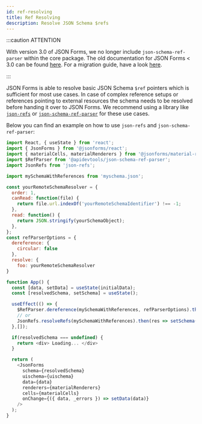 ```yaml
---
id: ref-resolving
title: Ref Resolving
description: Resolve JSON Schema $refs
---
```


:::caution ATTENTION

With version 3.0 of JSON Forms, we no longer include `json-schema-ref-parser` within the core package.
The old documentation for JSON Forms < 3.0 can be found [here](deprecated/ref-resolving-legacy).
For a migration guide, have a look [here](https://github.com/eclipsesource/jsonforms/blob/master/MIGRATION.md).

:::

JSON Forms is able to resolve basic JSON Schema `$ref` pointers which is sufficient for most use cases.
In case of complex reference setups or references pointing to external resources the schema needs to be resolved before handing it over to JSON Forms.
We recommend using a library like [`json-refs`](https://github.com/whitlockjc/json-refs/tree/master/docs) or [`json-schema-ref-parser`](https://apitools.dev/json-schema-ref-parser/) for these use cases.

Below you can find an example on how to use `json-refs` and `json-schema-ref-parser`:

```js
import React, { useState } from 'react';
import { JsonForms } from '@jsonforms/react';
import { materialCells, materialRenderers } from '@jsonforms/material-renderers';
import $RefParser from '@apidevtools/json-schema-ref-parser';
import JsonRefs from 'json-refs';

import mySchemaWithReferences from 'myschema.json';

const yourRemoteSchemaResolver = {
  order: 1,
  canRead: function(file) {
    return file.url.indexOf('yourRemoteSchemaIdentifier') !== -1;
  },
  read: function() {
    return JSON.stringify(yourSchemaObject);
  },
};
const refParserOptions = {
  dereference: {
    circular: false
  },
  resolve: {
    foo: yourRemoteSchemaResolver
}

function App() {
  const [data, setData] = useState(initialData);
  const [resolvedSchema, setSchema] = useState();

  useEffect(() => {
    $RefParser.dereference(mySchemaWithReferences, refParserOptions).then(res => setSchema(res.$schema));
    // or
    JsonRefs.resolveRefs(mySchemaWithReferences).then(res => setSchema(res.resolved));
  },[]);

  if(resolvedSchema === undefined) {
    return <div> Loading... </div>
  }

  return (
    <JsonForms
      schema={resolvedSchema}
      uischema={uischema}
      data={data}
      renderers={materialRenderers}
      cells={materialCells}
      onChange={({ data, _errors }) => setData(data)}
    />
  );
}
```
